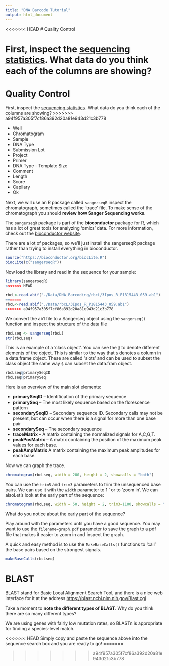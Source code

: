 ```yaml
---
title: "DNA Barcode Tutorial"
output: html_document
---
```


<<<<<<< HEAD
# Quality Control

First, inspect the [sequencing statistics](./Data/BarcodePlateStats.csv). What data do you think each of the columns are showing?
=======

# Quality Control

First, inspect the [sequencing statistics](./FieldMethods/Data/BarcodePlateStats.csv). What data do you think each of the columns are showing?
>>>>>>> a94f957a305f7cf86a392d20a81e943d21c3b778

  * Well	
  * Chromatogram
  * Sample
  * DNA Type
  * Submission Lot	
  * Project	
  * Primer	
  * DNA Type - Template Size	
  * Comment	
  * Length	
  * Score	
  * Capilary	
  * Ok

Next, we will use an R package called `sangerseqR` inspect the chromatograph, sometimes called the 'trace' file. To make sense of the chromatograph you should __review how Sanger Sequencing works__.

The `sangerseqR` package is part of the __bioconductor__ package for R, which has a lot of great tools for analyzing 'omics' data. For more information, check out the [bioconductor website](https://www.bioconductor.org/).

There are a lot of packages, so we'll just install the sangerseqR package rather than trying to install everything in bioconductor.

```r
source("https://bioconductor.org/biocLite.R")
biocLite(c("sangerseqR"))
```

Now load the library and read in the sequence for your sample:

```r
library(sangerseqR)
<<<<<<< HEAD

rbcL<-read.abif("./Data/DNA_Barcoding/rbcL/3Ipos_R_P1815443_059.ab1")
=======
rbcL<-read.abif("./Data/rbcL/3Ipos_R_P1815443_059.ab1")
>>>>>>> a94f957a305f7cf86a392d20a81e943d21c3b778
```

We convert the ab1 file to a Sangerseq object using the `sangerseq()` function and inspect the structure of the data file

```r
rbcLseq <- sangerseq(rbcL)
str(rbcLseq)
```

This is an example of a 'class object'. You can see the `@` to denote different elements of the object. This is similar to the way that `$` denotes a column in a data.frame object. These are called 'slots' and can be used to subset the class object the same way `$` can subset the data.fram object. 

```r
rbcLseq@primarySeqID
rbcLseq@primarySeq
```

Here is an overview of the main slot elements:

  * __primarySeqID__ -- Identification of the primary sequence
  * __primarySeq__ -- The most likely sequence based on the florescence pattern
  * __secondarySeqID__ -- Secondary sequence ID. Secondary calls may not be present, but can occur when there is a signal for more than one base pair 
  * __secondarySeq__ -- The secondary sequence
  * __traceMatrix__ -- A matrix containing the normalized signals for A,C,G,T.
  * __peakPosMatrix__ -- A matrix containing the position of the maximum peak values for each base.
  * __peakAmpMatrix__ A matrix containing the maximum peak amplitudes for each base. 

Now we can graph the trace.

```r
chromatogram(rbcLseq, width = 200, height = 2, showcalls = "both")
```

You can use the `trim5` and `trim3` parameters to trim the unsequenced base pairs. We can use it with the `width` parameter to 1 ' or to 'zoom in'. We can alsoLet's look at the early part of the sequence:

```r
chromatogram(rbcLseq, width = 50, height = 2, trim3=1100, showcalls = "both")
```

What do you notice about the early part of the sequence?

Play around with the parameters until you have a good sequence. You may want to use the `filename=graph.pdf` parameter to save the graph to a pdf file that makes it easier to zoom in and inspect the graph.

A quick and easy method is to use the `MakeBaseCalls()` functions to 'call' the base pairs based on the strongest signals.

```r
makeBaseCalls(rbcLseq)
```

# BLAST

BLAST stand for Basic Local Alignment Search Tool, and there is a nice web interface for it at the address [https://blast.ncbi.nlm.nih.gov/Blast.cgi](https://blast.ncbi.nlm.nih.gov/Blast.cgi)

Take a moment to __note the different types of BLAST__. Why do you think there are so many different types?

We are using genes with fairly low mutation rates, so BLASTn is appropriate for finding a species-level match.

<<<<<<< HEAD
Simply copy and paste the sequence above into the sequence search box and you are ready to go!
=======

>>>>>>> a94f957a305f7cf86a392d20a81e943d21c3b778











